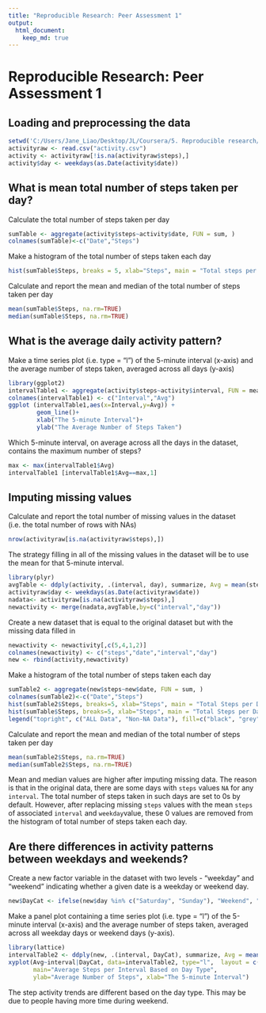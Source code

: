 ```yaml
---
title: "Reproducible Research: Peer Assessment 1"
output: 
  html_document:
    keep_md: true
---
```



# Reproducible Research: Peer Assessment 1

## Loading and preprocessing the data

```r
setwd('C:/Users/Jane_Liao/Desktop/JL/Coursera/5. Reproducible research/W2/')
activityraw <- read.csv("activity.csv")
activity <- activityraw[!is.na(activityraw$steps),]
activity$day <- weekdays(as.Date(activity$date))
```

## What is mean total number of steps taken per day?

Calculate the total number of steps taken per day

```r
sumTable <- aggregate(activity$steps~activity$date, FUN = sum, )
colnames(sumTable)<-c("Date","Steps")
```

Make a histogram of the total number of steps taken each day

```r
hist(sumTable$Steps, breaks = 5, xlab="Steps", main = "Total steps per day")
```

Calculate and report the mean and median of the total number of steps taken per day

```r
mean(sumTable$Steps, na.rm=TRUE)
median(sumTable$Steps, na.rm=TRUE)
```

## What is the average daily activity pattern?

Make a time series plot (i.e. type = "l") of the 5-minute interval (x-axis) and the average number of steps taken, averaged across all days (y-axis)

```r
library(ggplot2)
intervalTable1 <- aggregate(activity$steps~activity$interval, FUN = mean,)
colnames(intervalTable1) <- c("Interval","Avg")
ggplot (intervalTable1,aes(x=Interval,y=Avg)) +
        geom_line()+
        xlab("The 5-minute Interval")+
        ylab("The Average Number of Steps Taken")
```

Which 5-minute interval, on average across all the days in the dataset, contains the maximum number of steps?

```r
max <- max(intervalTable1$Avg)
intervalTable1 [intervalTable1$Avg==max,1]
```

## Imputing missing values

Calculate and report the total number of missing values in the dataset (i.e. the total number of rows with NAs)
```r
nrow(activityraw[is.na(activityraw$steps),])
```

The strategy filling in all of the missing values in the dataset will be to use the mean for that 5-minute interval.

```r
library(plyr)
avgTable <- ddply(activity, .(interval, day), summarize, Avg = mean(steps))
activityraw$day <- weekdays(as.Date(activityraw$date))
nadata<- activityraw[is.na(activityraw$steps),]
newactivity <- merge(nadata,avgTable,by=c("interval","day"))
```

Create a new dataset that is equal to the original dataset but with the missing data filled in
```r
newactivity <- newactivity[,c(5,4,1,2)]
colnames(newactivity) <- c("steps","date","interval","day")
new <- rbind(activity,newactivity)
```

Make a histogram of the total number of steps taken each day 

```r
sumTable2 <- aggregate(new$steps~new$date, FUN = sum, )
colnames(sumTable2)<-c("Date","Steps")
hist(sumTable2$Steps, breaks=5, xlab="Steps", main = "Total Steps per Day", col="Black")
hist(sumTable$Steps, breaks=5, xlab="Steps", main = "Total Steps per Day", col="Grey", add=T)
legend("topright", c("ALL Data", "Non-NA Data"), fill=c("black", "grey") )
```

Calculate and report the mean and median of the total number of steps taken per day

```r
mean(sumTable2$Steps, na.rm=TRUE)
median(sumTable2$Steps, na.rm=TRUE)
```

Mean and median values are higher after imputing missing data. The reason is that in the original data, there are some days with `steps` values `NA` for any `interval`. The total number of steps taken in such days are set to 0s by default. However, after replacing missing `steps` values with the mean `steps` of associated `interval` and `weekday`value, these 0 values are removed from the histogram of total number of steps taken each day.

## Are there differences in activity patterns between weekdays and weekends?

Create a new factor variable in the dataset with two levels - "weekday" and "weekend" indicating whether a given date is a weekday or weekend day.

```r
new$DayCat <- ifelse(new$day %in% c("Saturday", "Sunday"), "Weekend", "Weekday")
```

Make a panel plot containing a time series plot (i.e. type = "l") of the 5-minute interval (x-axis) and the average number of steps taken, averaged across all weekday days or weekend days (y-axis). 

```r
library(lattice)
intervalTable2 <- ddply(new, .(interval, DayCat), summarize, Avg = mean(steps))
xyplot(Avg~interval|DayCat, data=intervalTable2, type="l",  layout = c(1,2),
       main="Average Steps per Interval Based on Day Type", 
       ylab="Average Number of Steps", xlab="The 5-minute Interval")
```

The step activity trends are different based on the day type. This may be due to people having more time during weekend.
